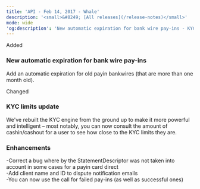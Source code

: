 ```yaml
---
title: 'API - Feb 14, 2017 - Whale'  
description: '<small>&#8249; [All releases](/release-notes)</small>'  
mode: wide  
'og:description': 'New automatic expiration for bank wire pay-ins - KYC limits update - Enhancements'  
---
```

  
  <div class="pill pill-green">Added</div> 
  
### New automatic expiration for bank wire pay-ins  

Add an automatic expiration for old payin bankwires (that are more than one month old).  
  <div class="pill pill-blue">Changed</div> 
  
### KYC limits update  

We've rebuilt the KYC engine from the ground up to make it more powerful and intelligent – most notably, you can now consult the amount of cashin/cashout for a user to see how close to the KYC limits they are. 
  
### Enhancements  
-Correct a bug where by the StatementDescriptor was not taken into account in some cases for a payin card direct  
-Add client name and ID to dispute notification emails  
-You can now use the call for failed pay-ins (as well as successful ones)